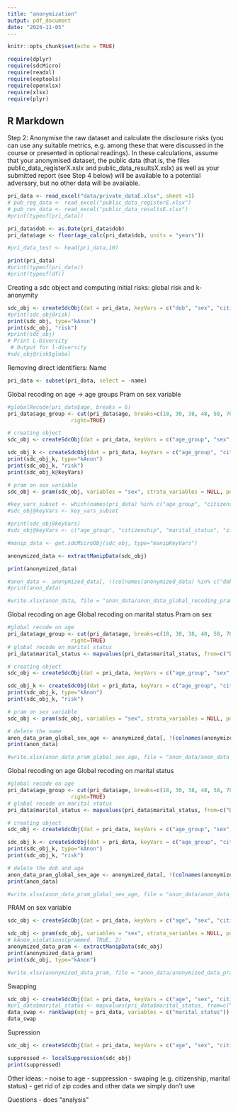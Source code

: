 ```yaml
---
title: "anonymization"
output: pdf_document
date: "2024-11-05"
---
```


```r
knitr::opts_chunk$set(echo = TRUE)
```

```r
require(dplyr)  
require(sdcMicro)
require(readxl)
require(eeptools)
require(openxlsx)
require(xlsx)
require(plyr)

```

## R Markdown

Step 2: Anonymise the raw dataset and calculate the disclosure risks (you can use any suitable metrics, e.g. among these that were discussed in the course or presented in optional readings). In these calculations, assume that your anonymised dataset, the public data (that is, the files public_data_registerX.xslx and public_data_resultsX.xslx) as well as your submitted report (see Step 4 below) will be available to a potential adversary, but no other data will be available.

```r
pri_data <- read_excel("data/private_dataE.xlsx", sheet =1)
# pub_reg_data <- read_excel("public_data_registerE.xlsx")
# pub_res_data <- read_excel("public_data_resultsE.xlsx")
#print(typeof(pri_data))

pri_data$dob <- as.Date(pri_data$dob)
pri_data$age <- floor(age_calc(pri_data$dob, units = "years"))

#pri_data_test <- head(pri_data,10)

print(pri_data)
#print(typeof(pri_data))
#print(typeof(df))

```
Creating a sdc object and computing initial risks: global risk and k-anonymity 
```r
sdc_obj <- createSdcObj(dat = pri_data, keyVars = c("dob", "sex", "citizenship", "education", "marital_status", "zip"))
#print(sdc_obj@risk)
print(sdc_obj, type="kAnon")
print(sdc_obj, "risk")
#print(sdc_obj)
# Print L-Diversity
 # Output for l-diversity
#sdc_obj@risk$global
```
Removing direct identifiers: Name
```r
pri_data <- subset(pri_data, select = -name)
```

Global recoding on age -> age groups 
Pram on sex variable 
```r
#globalRecode(pri_data$age, breaks = 6)
pri_data$age_group <- cut(pri_data$age, breaks=c(18, 30, 38, 48, 58, 70, 101), 
                    right=TRUE)

# creating object 
sdc_obj <- createSdcObj(dat = pri_data, keyVars = c("age_group", "sex", "citizenship", "education", "marital_status", "zip"))

sdc_obj_k <- createSdcObj(dat = pri_data, keyVars = c("age_group", "citizenship", "marital_status", "zip"))
print(sdc_obj_k, type="kAnon")
print(sdc_obj_k, "risk")
print(sdc_obj_k@keyVars)

# pram on sex variable 
sdc_obj <- pram(sdc_obj, variables = "sex", strata_variables = NULL, pd = 0.8, alpha = 0.5)

#key_vars_subset <- which(names(pri_data) %in% c("age_group", "citizenship", "marital_status", "zip"))
#sdc_obj@keyVars <- key_vars_subset

#print(sdc_obj@keyVars)
#sdc_obj@keyVars <- c("age_group", "citizenship", "marital_status", "zip")

#manip_data <- get.sdcMicroObj(sdc_obj, type="manipKeyVars")

anonymized_data <- extractManipData(sdc_obj)

print(anonymized_data)

#anon_data <- anonymized_data[, !(colnames(anonymized_data) %in% c("dob", "age"))]
#print(anon_data)

#write.xlsx(anon_data, file = "anon_data/anon_data_global_recoding_pram.xlsx")

```
Global recoding on age 
Global recoding on marital status
Pram on sex
```r
#global recode on age 
pri_data$age_group <- cut(pri_data$age, breaks=c(18, 30, 38, 48, 58, 70, 101), 
                    right=TRUE)
# global recode on marital status 
pri_data$marital_status <- mapvalues(pri_data$marital_status, from=c("Divorced", "Married/separated", "Never married", "Widowed"), to=c("Not married", "Married", "Not married", "Not married"))

# creating object 
sdc_obj <- createSdcObj(dat = pri_data, keyVars = c("age_group", "sex", "citizenship", "education", "marital_status", "zip"))

sdc_obj_k <- createSdcObj(dat = pri_data, keyVars = c("age_group", "citizenship", "marital_status", "zip"))
print(sdc_obj_k, type="kAnon")
print(sdc_obj_k, "risk")

# pram on sex variable 
sdc_obj <- pram(sdc_obj, variables = "sex", strata_variables = NULL, pd = 0.8, alpha = 0.5)

# delete the name 
anon_data_pram_global_sex_age <- anonymized_data[, !(colnames(anonymized_data) %in% c("dob", "age"))]
print(anon_data)

#write.xlsx(anon_data_pram_global_sex_age, file = "anon_data/anon_data_global2_pram.xlsx")

```
Global recoding on age
Global recoding on marital status 
```r
#global recode on age 
pri_data$age_group <- cut(pri_data$age, breaks=c(18, 30, 38, 48, 58, 70, 101), 
                    right=TRUE)
# global recode on marital status 
pri_data$marital_status <- mapvalues(pri_data$marital_status, from=c("Divorced", "Married/separated", "Never married", "Widowed"), to=c("Not married", "Married", "Not married", "Not married"))

# creating object 
sdc_obj <- createSdcObj(dat = pri_data, keyVars = c("age_group", "sex", "citizenship", "education", "marital_status", "zip"))

sdc_obj_k <- createSdcObj(dat = pri_data, keyVars = c("age_group", "citizenship", "marital_status", "zip"))
print(sdc_obj_k, type="kAnon")
print(sdc_obj_k, "risk")

# delete the dob and age  
anon_data_pram_global_sex_age <- anonymized_data[, !(colnames(anonymized_data) %in% c("dob", "age"))]
print(anon_data)

#write.xlsx(anon_data_pram_global_sex_age, file = "anon_data/anon_data_global2_pram.xlsx")

```

PRAM on sex variable 
```r
sdc_obj <- createSdcObj(dat = pri_data, keyVars = c("age", "sex", "citizenship", "education", "marital_status", "zip"))

sdc_obj <- pram(sdc_obj, variables = "sex", strata_variables = NULL, pd = 0.8, alpha = 0.5)
# kAnon_violations(prammed, TRUE, 2)
anonymized_data_pram <- extractManipData(sdc_obj)
print(anonymized_data_pram)
print(sdc_obj, type="kAnon")

#write.xlsx(anonymized_data_pram, file = "anon_data/anonymized_data_pram.xlsx")

```
Swapping 
```r
sdc_obj <- createSdcObj(dat = pri_data, keyVars = c("age", "sex", "citizenship", "education", "marital_status", "zip"))
#pri_data$marital_status <- mapvalues(pri_data$marital_status, from=c("Divorced", "Married/separated", "Never married", "Widowed"), to=c(1, 2, 3, 4))
data_swap <- rankSwap(obj = pri_data, variables = c("marital_status"))
data_swap
```

Supression 
```r
sdc_obj <- createSdcObj(dat = pri_data, keyVars = c("age", "sex", "citizenship", "education", "marital_status", "zip"))

suppressed <- localSuppression(sdc_obj)
print(suppressed)
```

Other ideas:
- noise to age
- suppression
- swaping (e.g. citizenship, marital status)
- get rid of zip codes and other data we simply don't use

Questions
- does "analysis"

